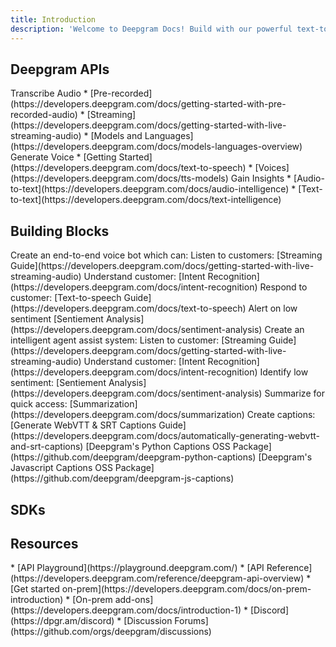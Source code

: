 ```yaml
---
title: Introduction
description: 'Welcome to Deepgram Docs! Build with our powerful text-to-speech, speech-to-text, and intelligence APIs.'
---
```


## Deepgram APIs


<CardGroup cols={3}>
  <Card
    title="Speech to Text"
    icon="file-lines"
    href="/"
  >
    Transcribe Audio
      * [Pre-recorded](https://developers.deepgram.com/docs/getting-started-with-pre-recorded-audio)
      * [Streaming](https://developers.deepgram.com/docs/getting-started-with-live-streaming-audio)
      * [Models and Languages](https://developers.deepgram.com/docs/models-languages-overview)
  </Card>
  <Card
    title="Text to Speech"
    icon="file-audio"
    href="/"
  >
    Generate Voice
    * [Getting Started](https://developers.deepgram.com/docs/text-to-speech)
    * [Voices](https://developers.deepgram.com/docs/tts-models)
  </Card>
  <Card
    title="Intelligence"
    icon="brain-circuit"
    href="/"
  >
    Gain Insights
    * [Audio-to-text](https://developers.deepgram.com/docs/audio-intelligence)
    * [Text-to-text](https://developers.deepgram.com/docs/text-intelligence)
  </Card>
</CardGroup>

## Building Blocks

<CardGroup cols={3}>
  <Card
    title="Voicebot with analytics"
    icon="palette"
    href="/"
  >
    Create an end-to-end voice bot which can:
    Listen to customers: [Streaming Guide](https://developers.deepgram.com/docs/getting-started-with-live-streaming-audio)
    Understand customer: [Intent Recognition](https://developers.deepgram.com/docs/intent-recognition)
    Respond to customer: [Text-to-speech Guide](https://developers.deepgram.com/docs/text-to-speech)
    Alert on low sentiment [Sentiement Analysis](https://developers.deepgram.com/docs/sentiment-analysis)
  </Card>
  <Card
    title="Intelligent agent assist"
    icon="code"
    href="/"
  >
    Create an intelligent agent assist system:
    Listen to customer: [Streaming Guide](https://developers.deepgram.com/docs/getting-started-with-live-streaming-audio)
    Understand customer: [Intent Recognition](https://developers.deepgram.com/docs/intent-recognition)
    Identify low sentiment: [Sentiement Analysis](https://developers.deepgram.com/docs/sentiment-analysis)
    Summarize for quick access: [Summarization](https://developers.deepgram.com/docs/summarization)
  </Card>
  <Card
    title="Live Captions"
    icon="screwdriver-wrench"
    href="/"
  >
    Create captions:
    [Generate WebVTT & SRT Captions Guide](https://developers.deepgram.com/docs/automatically-generating-webvtt-and-srt-captions)
    [Deepgram's Python Captions OSS Package](https://github.com/deepgram/deepgram-python-captions)
    [Deepgram's Javascript Captions OSS Package](https://github.com/deepgram/deepgram-js-captions)
  </Card>
</CardGroup>

## SDKs

<CardGroup cols={4}>
  <Card
    title="Javascript"
    icon="palette"
    href="https://developers.deepgram.com/docs/js-sdk"
  >
  </Card>
  <Card
    title="Python"
    icon="code"
    href="https://developers.deepgram.com/docs/python-sdk"
  >
  </Card>
  <Card
    title="Go"
    icon="screwdriver-wrench"
    href="https://developers.deepgram.com/docs/go-sdk"
  >
  </Card>
  <Card
    title=".NET"
    icon="screwdriver-wrench"
    href="https://developers.deepgram.com/docs/dotnet-sdk"
  >
  </Card>
</CardGroup>

## Resources
<CardGroup cols={3}>
  <Card
    title="Explore"
    icon="palette"
    href="https://developers.deepgram.com/docs/js-sdk"
  >
  * [API Playground](https://playground.deepgram.com/)
  * [API Reference](https://developers.deepgram.com/reference/deepgram-api-overview)
  </Card>
  <Card
    title="Self Host"
    icon="code"
    href="https://developers.deepgram.com/docs/python-sdk"
  >
  * [Get started on-prem](https://developers.deepgram.com/docs/on-prem-introduction)
  * [On-prem add-ons](https://developers.deepgram.com/docs/introduction-1)
  </Card>
  <Card
    title="Community"
    icon="screwdriver-wrench"
    href="https://developers.deepgram.com/docs/go-sdk"
  >
  * [Discord](https://dpgr.am/discord)
  * [Discussion Forums](https://github.com/orgs/deepgram/discussions)
  </Card>
</CardGroup>
